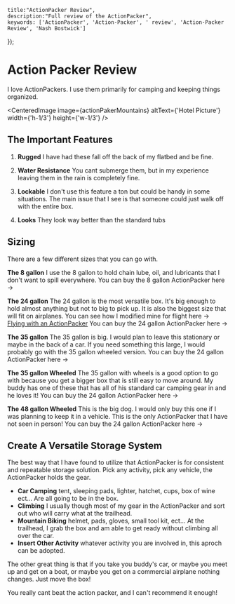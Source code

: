 

    title:"ActionPacker Review",
    description:"Full review of the ActionPacker",
    keywords: ['ActionPacker', 'Action-Packer', ' review', 'Action-Packer Review', 'Nash Bostwick']
}); 


# Action Packer Review
I love ActionPackers. I use them primarily for camping and keeping things organized.

<CenteredImage image={actionPakerMountains} altText={'Hotel Picture'} width={'h-1/3'} height={'w-1/3'} />

## The Important Features
1. **Rugged**
I have had these fall off the back of my flatbed and be fine.

2. **Water Resistance**
You cant submerge them, but in my experience leaving them in the rain is completely fine.

3. **Lockable**
I don't use this feature a ton but could be handy in some situations. The main issue that I see is that someone could just walk off with the entire box.

4. **Looks**
They look way better than the standard tubs

## Sizing
There are a few different sizes that you can go with.

**The 8 gallon**
I use the 8 gallon to hold chain lube, oil, and lubricants that I don't want to spill everywhere.
You can buy the 8 gallon ActionPacker here -> <ActionPacker8 title='8 Gallon Action Packer'/>

**The 24 gallon**
The 24 gallon is the most versatile box. It's big enough to hold almost anything but not to big to pick up. It is also the biggest size that will fit on airplanes. You can see how I modified mine for flight here -> [Flying with an ActionPacker][1]
You can buy the 24 gallon ActionPacker here -> <ActionPacker24 title='24 Gallon Action Packer'/>

**The 35 gallon**
The 35 gallon is big. I would plan to leave this stationary or maybe in the back of a car. If you need something this large, I would probably go with the 35 gallon wheeled version.
You can buy the 24 gallon ActionPacker here -> <ActionPacker35 title='35 Gallon Action Packer'/>

**The 35 gallon Wheeled**
The 35 gallon with wheels is a good option to go with because you get a bigger box that is still easy to move around. My buddy has one of these that has all of his standard car camping gear in and he loves it!
You can buy the 24 gallon ActionPacker here -> <ActionPacker35Wheeled title='35 Wheeled Gallon Action Packer'/>

**The 48 gallon Wheeled**
This is the big dog. I would only buy this one if I was planning to keep it in a vehicle.  This is the only ActionPacker that I have not seen in person!
You can buy the 24 gallon ActionPacker here -> <ActionPacker48 title='48 Gallon Action Packer'/>

## Create A Versatile Storage System
The best way that I have found to utilize that ActionPacker is for consistent and repeatable storage solution. Pick any activity, pick any vehicle, the ActionPacker holds the gear.
* **Car Camping** tent, sleeping pads, lighter, hatchet, cups, box of wine ect... Are all going to be in the box.
* **Climbing** I usually though most of my gear in the ActionPacker and sort out who will carry what at the trailhead.
* **Mountain Biking** helmet, pads, gloves, small tool kit, ect... At the trailhead, I grab the box and am able to get ready without climbing all over the car.
* **Insert Other Activity** whatever activity you are involved in, this aproch can be adopted.

The other great thing is that if you take you buddy's car, or maybe you meet up and get on a boat, or maybe you get on a commercial airplane nothing changes. Just move the box! 

You really cant beat the action packer, and I can't recommend it enough!

[1]: /blog/projects/diy/prep-actionpacker-for-flight
